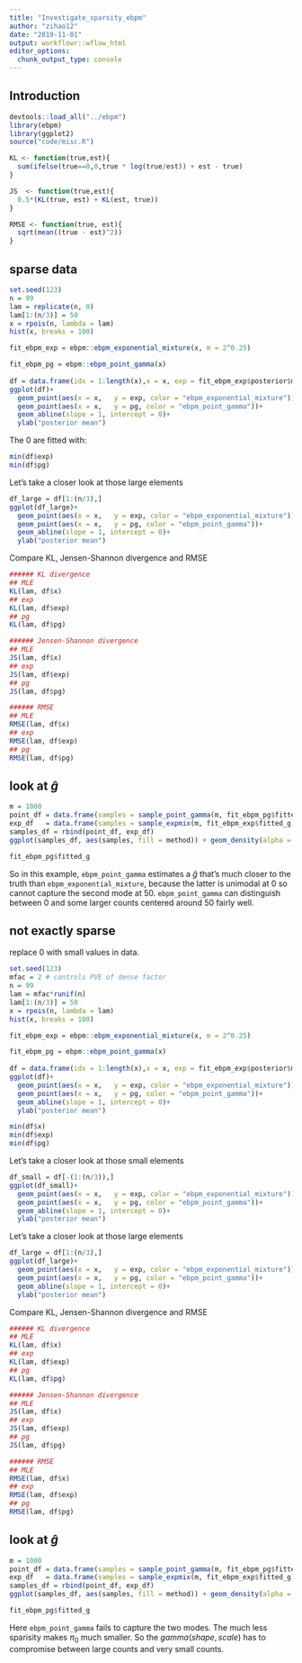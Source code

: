 ```yaml
---
title: "Investigate_sparsity_ebpm"
author: "zihao12"
date: "2019-11-01"
output: workflowr::wflow_html
editor_options:
  chunk_output_type: console
---
```


## Introduction

```r
devtools::load_all("../ebpm")
library(ebpm)
library(ggplot2)
source("code/misc.R")

KL <- function(true,est){
  sum(ifelse(true==0,0,true * log(true/est)) + est - true)
}

JS  <- function(true,est){
  0.5*(KL(true, est) + KL(est, true))
}

RMSE <- function(true, est){
  sqrt(mean((true - est)^2))
}
```

## sparse  data
```r
set.seed(123)
n = 99
lam = replicate(n, 0)
lam[1:(n/3)] = 50
x = rpois(n, lambda = lam)
hist(x, breaks = 100)

fit_ebpm_exp = ebpm::ebpm_exponential_mixture(x, m = 2^0.25)

fit_ebpm_pg = ebpm::ebpm_point_gamma(x)
  
df = data.frame(idx = 1:length(x),x = x, exp = fit_ebpm_exp$posterior$mean, pg =  fit_ebpm_pg$posterior$mean)
ggplot(df)+
  geom_point(aes(x = x,   y = exp, color = "ebpm_exponential_mixture"))+
  geom_point(aes(x = x,   y = pg, color = "ebpm_point_gamma"))+
  geom_abline(slope = 1, intercept = 0)+
  ylab("posterior mean")
```

The $0$ are  fitted with:
```r
min(df$exp)
min(df$pg)
```


Let's take a closer look at those large elements
```r
df_large = df[1:(n/3),]
ggplot(df_large)+
  geom_point(aes(x = x,   y = exp, color = "ebpm_exponential_mixture"))+
  geom_point(aes(x = x,   y = pg, color = "ebpm_point_gamma"))+
  geom_abline(slope = 1, intercept = 0)+
  ylab("posterior mean")
```


Compare KL, Jensen-Shannon divergence and RMSE
```r
###### KL divergence
## MLE
KL(lam, df$x)
## exp
KL(lam, df$exp)
## pg
KL(lam, df$pg)

###### Jensen-Shannon divergence
## MLE
JS(lam, df$x)
## exp
JS(lam, df$exp)
## pg
JS(lam, df$pg)

###### RMSE
## MLE
RMSE(lam, df$x)
## exp
RMSE(lam, df$exp)
## pg
RMSE(lam, df$pg)
```

## look at $\hat{g}$
```r
m = 1000
point_df = data.frame(samples = sample_point_gamma(m, fit_ebpm_pg$fitted_g), method = "point_gamma")
exp_df   = data.frame(samples = sample_expmix(m, fit_ebpm_exp$fitted_g), method = "exponential_mixture")
samples_df = rbind(point_df, exp_df)
ggplot(samples_df, aes(samples, fill = method)) + geom_density(alpha = 0.2)+ggtitle("compare g_hat")
```

```r
fit_ebpm_pg$fitted_g
```


So in this example, `ebpm_point_gamma` estimates a $\hat{g}$ that's much closer to the truth than `ebpm_exponential_mixture`, because the latter is unimodal at  0 so cannot capture the second mode at 50. `ebpm_point_gamma` can distinguish between $0$ and some larger counts centered around 50 fairly well. 


## not exactly sparse
replace 0 with small values in data. 
```r
set.seed(123)
mfac = 2 # controls PVE of dense factor
n = 99
lam = mfac*runif(n)
lam[1:(n/3)] = 50
x = rpois(n, lambda = lam)
hist(x, breaks = 100)

fit_ebpm_exp = ebpm::ebpm_exponential_mixture(x, m = 2^0.25)

fit_ebpm_pg = ebpm::ebpm_point_gamma(x)
  
df = data.frame(idx = 1:length(x),x = x, exp = fit_ebpm_exp$posterior$mean, pg =  fit_ebpm_pg$posterior$mean)
ggplot(df)+
  geom_point(aes(x = x,   y = exp, color = "ebpm_exponential_mixture"))+
  geom_point(aes(x = x,   y = pg, color = "ebpm_point_gamma"))+
  geom_abline(slope = 1, intercept = 0)+
  ylab("posterior mean")

min(df$x)
min(df$exp)
min(df$pg)
```


Let's take a closer look at those small elements
```r
df_small = df[-(1:(n/3)),]
ggplot(df_small)+
  geom_point(aes(x = x,   y = exp, color = "ebpm_exponential_mixture"))+
  geom_point(aes(x = x,   y = pg, color = "ebpm_point_gamma"))+
  geom_abline(slope = 1, intercept = 0)+
  ylab("posterior mean")
```


Let's take a closer look at those large elements
```r
df_large = df[1:(n/3),]
ggplot(df_large)+
  geom_point(aes(x = x,   y = exp, color = "ebpm_exponential_mixture"))+
  geom_point(aes(x = x,   y = pg, color = "ebpm_point_gamma"))+
  geom_abline(slope = 1, intercept = 0)+
  ylab("posterior mean")
```


Compare KL, Jensen-Shannon divergence and RMSE
```r
###### KL divergence
## MLE
KL(lam, df$x)
## exp
KL(lam, df$exp)
## pg
KL(lam, df$pg)

###### Jensen-Shannon divergence
## MLE
JS(lam, df$x)
## exp
JS(lam, df$exp)
## pg
JS(lam, df$pg)

###### RMSE
## MLE
RMSE(lam, df$x)
## exp
RMSE(lam, df$exp)
## pg
RMSE(lam, df$pg)
```

## look at $\hat{g}$
```r
m = 1000
point_df = data.frame(samples = sample_point_gamma(m, fit_ebpm_pg$fitted_g), method = "point_gamma")
exp_df   = data.frame(samples = sample_expmix(m, fit_ebpm_exp$fitted_g), method = "exponential_mixture")
samples_df = rbind(point_df, exp_df)
ggplot(samples_df, aes(samples, fill = method)) + geom_density(alpha = 0.2)+ggtitle("compare g_hat")
```


```r
fit_ebpm_pg$fitted_g
```


Here `ebpm_point_gamma` fails to capture the two modes. The much less sparisity makes $\pi_0$ much smaller. So the $gamma(shape, scale)$ has to compromise between large counts and very small counts. 










